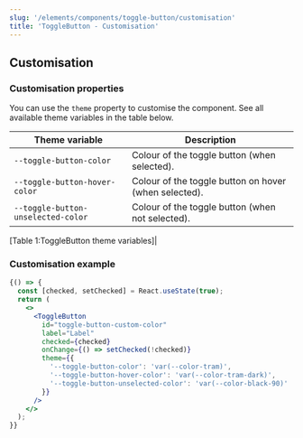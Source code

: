 ```yaml
---
slug: '/elements/components/toggle-button/customisation'
title: 'ToggleButton - Customisation'
---
```



## Customisation

### Customisation properties
You can use the `theme` property to customise the component. See all available theme variables in the table below.

| Theme variable                     | Description                                                      |
| ---------------------------------- | ---------------------------------------------------------------- |
| `--toggle-button-color`            | Colour of the toggle button (when selected).                     |
| `--toggle-button-hover-color`      | Colour of the toggle button on hover (when selected).            |
| `--toggle-button-unselected-color` | Colour of the toggle button (when not selected).                 |

[Table 1:ToggleButton theme variables]|

### Customisation example
<Playground>


```jsx
{() => {
  const [checked, setChecked] = React.useState(true);
  return (
    <>
      <ToggleButton
        id="toggle-button-custom-color"
        label="Label"
        checked={checked}
        onChange={() => setChecked(!checked)}
        theme={{
          '--toggle-button-color': 'var(--color-tram)',
          '--toggle-button-hover-color': 'var(--color-tram-dark)',
          '--toggle-button-unselected-color': 'var(--color-black-90)'
        }}
      />
    </>
  );
}}
```


</Playground>


